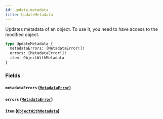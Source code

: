 ```yaml
---
id: update-metadata
title: UpdateMetadata
---
```



Updates metadata of an object. To use it, you need to have access to the modified object.

```graphql
type UpdateMetadata {
  metadataErrors: [MetadataError!]!
  errors: [MetadataError!]!
  item: ObjectWithMetadata
}
```


### Fields

#### `metadataErrors` ([`MetadataError`](../../../developer/api-reference/objects/metadata-error))




#### `errors` ([`MetadataError`](../../../developer/api-reference/objects/metadata-error))




#### `item` ([`ObjectWithMetadata`](../../../developer/api-reference/interfaces/object-with-metadata))






